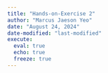 ```yaml
---
title: "Hands-on-Exercise 2"
author: "Marcus Jaeson Yeo"
date: "August 24, 2024"
date-modified: "last-modified"
execute: 
  eval: true
  echo: true
  freeze: true
---
```

